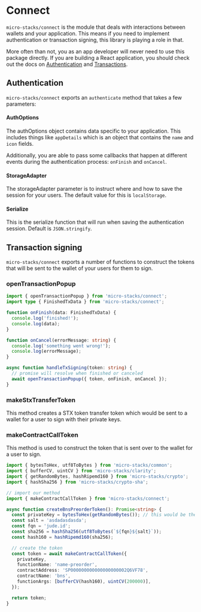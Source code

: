 # Connect

`micro-stacks/connect` is the module that deals with interactions between wallets and your application. This means if you need to implement authentication or transaction signing, this library is playing a role in that.

More often than not, you as an app developer will never need to use this package directly. If you are building a React application, you should check out the docs on [Authentication](../integrations/react/authentication.md) and [Transactions](transactions.md).

## Authentication

`micro-stacks/connect` exports an `authenticate` method that takes a few parameters:

#### AuthOptions

The authOptions object contains data specific to your application. This includes things like `appDetails` which is an object that contains the `name` and `icon` fields.&#x20;

Additionally, you are able to pass some callbacks that happen at different events during the authentication process: `onFinish` and `onCancel`.

#### StorageAdapter

The storageAdapter parameter is to instruct where and how to save the session for your users. The default value for this is `localStorage`.

#### Serialize

This is the serialize function that will run when saving the authentication session. Default is `JSON.stringify`.

## Transaction signing

`micro-stacks/connect` exports a number of functions to construct the tokens that will be sent to the wallet of your users for them to sign.&#x20;

### openTransactionPopup

```typescript
import { openTransactionPopup } from 'micro-stacks/connect';
import type { FinishedTxData } from 'micro-stacks/connect';

function onFinish(data: FinishedTxData) {
  console.log('finished!');
  console.log(data);
}

function onCancel(errorMessage: string) {
  console.log('something went wrong!');
  console.log(errorMessage);
}

async function handleTxSigning(token: string) {
  // promise will resolve when finished or canceled
  await openTransactionPopup({ token, onFinish, onCancel });
}
```

### makeStxTransferToken

This method creates a STX token transfer token which would be sent to a wallet for a user to sign with their private keys.

### makeContractCallToken

This method is used to construct the token that is sent over to the wallet for a user to sign.

```typescript
import { bytesToHex, utf8ToBytes } from 'micro-stacks/common';
import { bufferCV, uintCV } from 'micro-stacks/clarity';
import { getRandomBytes, hashRipemd160 } from 'micro-stacks/crypto';
import { hashSha256 } from 'micro-stacks/crypto-sha';

// import our method
import { makeContractCallToken } from 'micro-stacks/connect';

async function createBnsPreorderToken(): Promise<string> {
  const privateKey = bytesToHex(getRandomBytes()); // this would be the appPrivateKey
  const salt = 'asdadasdasda';
  const fqn = 'jude.id';
  const sha256 = hashSha256(utf8ToBytes(`${fqn}${salt}`));
  const hash160 = hashRipemd160(sha256);

  // create the token
  const token = await makeContractCallToken({
    privateKey,
    functionName: 'name-preorder',
    contractAddress: 'SP000000000000000000002Q6VF78',
    contractName: 'bns',
    functionArgs: [bufferCV(hash160), uintCV(200000)],
  });

  return token;
}
```
